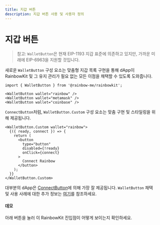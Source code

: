 ```yaml
---
title: 지갑 버튼
description: 지갑 버튼 사용 및 사용자 정의
---
```


# 지갑 버튼

> 참고: `WalletButton`은 현재 EIP-1193 지갑 표준에 의존하고 있지만, 가까운 미래에 EIP-6963을 지원할 것입니다.

새로운 `WalletButton` 구성 요소는 맞춤형 지갑 목록 구현을 통해 dApp이 RainbowKit 및 그 유지 관리가 필요 없는 모든 이점을 채택할 수 있도록 도와줍니다.

```tsx
import { WalletButton } from '@rainbow-me/rainbowkit';

<WalletButton wallet="rainbow" />
<WalletButton wallet="metamask" />
<WalletButton wallet="coinbase" />
```

`ConnectButton`처럼, `WalletButton.Custom` 구성 요소는 맞춤 구현 및 스타일링을 위해 제공됩니다.

```tsx
<WalletButton.Custom wallet="rainbow">
  {({ ready, connect }) => {
    return (
      <button
        type="button"
        disabled={!ready}
        onClick={connect}
      >
        Connect Rainbow
      </button>
    );
  }}
</WalletButton.Custom>
```

대부분의 dApp은 [ConnectButton](https://www.rainbowkit.com/docs/connect-button)에 의해 가장 잘 제공됩니다. `WalletButton` 채택 및 사용 사례에 대한 추가 정보는 [여기](https://www.rainbowkit.com/docs/wallet-button)를 참조하세요.

#### 데모

아래 버튼을 눌러 이 RainbowKit 진입점이 어떻게 보이는지 확인하세요.

<WalletButtonDemo />
